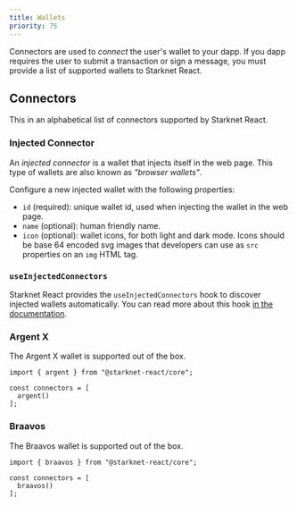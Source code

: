 ```yaml
---
title: Wallets
priority: 75
---
```


Connectors are used to _connect_ the user's wallet to your dapp.
If you dapp requires the user to submit a transaction or sign a message,
you must provide a list of supported wallets to Starknet React.

## Connectors

This in an alphabetical list of connectors supported by Starknet React.

### Injected Connector

An _injected connector_ is a wallet that injects itself in the web page. This
type of wallets are also known as _"browser wallets"_.

Configure a new injected wallet with the following properties:

 - `id` (required): unique wallet id, used when injecting the wallet in the web page.
 - `name` (optional): human friendly name.
 - `icon` (optional): wallet icons, for both light and dark mode. Icons should be base 64
   encoded svg images that developers can use as `src` properties on an `img`
   HTML tag.

### `useInjectedConnectors`

Starknet React provides the `useInjectedConnectors` hook to discover injected
wallets automatically. You can read more about this hook [in the
documentation](/hooks/useInjectedConnectors).

### Argent X

The Argent X wallet is supported out of the box.

```tsx
import { argent } from "@starknet-react/core";

const connectors = [
  argent()
];
```

### Braavos

The Braavos wallet is supported out of the box.

```tsx
import { braavos } from "@starknet-react/core";

const connectors = [
  braavos()
];
```
